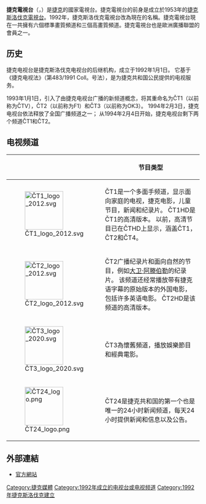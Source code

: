{{expand|time=2015-01-16T01:36:10+00:00}}
{{unreferenced|time=2015-01-16T01:36:10+00:00}}
{{Infobox broadcasting network
|country={{CZE}}
|founder={{link-en|捷克共和国政府|Government of the Czech Republic}}
|key_people=彼得·德沃夏克（总经理）
|launch_date={{start date and age|1992|1|1|df=y}}
|name=Česká televize
|network_type=[[公共廣播|公共廣播]]
|owner=公共
|slogan={{nowrap|"Česká televize ve vašich barvách"}} <br />(''{{nowrap|"色彩缤纷的捷克电视台"}}'')
|website=http://www.ceskatelevize.cz
|network_logo=[[File:Česka_televize_flat_logo.svg|250px]]
|image=Česká televize.jpg}}

'''捷克電視台'''（{{Lang-cz|Česká televize}}，{{IPA-cs|ˈtʃɛskaː ˈtɛlɛvɪzɛ}}）是[[捷克|捷克]]的國家電視台。捷克電視台的前身是成立於1953年的[[捷克斯洛伐克電視台|捷克斯洛伐克電視台]]。1992年，捷克斯洛伐克電視台改為現在的名稱。捷克電視台現在一共擁有六個標準畫質頻道和三個高畫質頻道。捷克電視台也是歐洲廣播聯盟的會員之一。

== 历史 ==
捷克电视台是捷克斯洛伐克电视台的后继机构，成立于1992年1月1日。 它基于《捷克电视法》（第483/1991 Coll。号法），是为捷克共和国公民提供的电视服务。

1993年1月1日，引入了由捷克电视台广播的新频道概念，将其重命名为ČT1（以前称为ČTV），ČT2（以前称为F1）和ČT3（以前称为OK3）。 1994年2月3日，捷克电视台依法释放了全国广播频道之一； 从1994年2月4日开始，捷克电视台剩下两个频道ČT1和ČT2。

== 电视频道 ==
{| class="wikitable"
|+
!
!节目类型
|-
|[[File:ČT1_logo_2012.svg|100px]]
|ČT1是一个多面手频道，显示面向家庭的电视，捷克电影，儿童节目，新闻和纪录片。 ČT1HD是ČT1的高清版本。 以前，高清节目已在ČTHD上显示，涵盖ČT1，ČT2和ČT4。
|-
|[[File:ČT2_logo_2012.svg|100px]]
|ČT2广播纪录片和面向自然的节目，例如[[大卫·阿滕伯勒|大卫·阿滕伯勒]]的纪录片。 该频道还经常播放带有捷克语字幕的原始版本的外国电影，包括许多英语电影。 ČT2HD是该频道的高清版本。
|-
|[[File:ČT3_logo_2020.svg|100px]]
|ČT3為懷舊頻道，播放娛樂節目和經典電影。
|-
|[[File:ČT24_logo.png|100px]]
|ČT24是捷克共和国的第一个也是唯一的24小时新闻频道，每天24小时提供新闻和信息以及公告。
|}

== 外部連結 ==
{{Commonscat|Česká televize}}
*[http://www.ceskatelevize.cz/ 官方網站] {{Wayback|url=http://www.ceskatelevize.cz/ |date=20110223070044 }}
{{歐洲廣播聯盟成員}}

[[Category:捷克媒體|Category:捷克媒體]]
[[Category:1992年成立的电视台或电视频道|Category:1992年成立的电视台或电视频道]]
[[Category:1992年捷克斯洛伐克建立|Category:1992年捷克斯洛伐克建立]]
